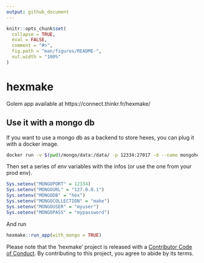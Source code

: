 ```yaml
---
output: github_document
---
```


<!-- README.md is generated from README.Rmd. Please edit that file -->

```r
knitr::opts_chunk$set(
  collapse = TRUE,
  eval = FALSE,
  comment = "#>",
  fig.path = "man/figures/README-",
  out.width = "100%"
)
```

# hexmake

Golem app available at https://connect.thinkr.fr/hexmake/

## Use it with a mongo db

If you want to use a mongo db as a backend to store hexes, you can plug it with a docker image.

``` bash
docker run -v $(pwd)/mongo/data:/data/ -p 12334:27017 -d --name mongohexmake -e MONGO_INITDB_ROOT_USERNAME=myuser -e MONGO_INITDB_ROOT_PASSWORD=mypassword mongo:3.4 
```

Then set a series of env variables with the infos (or use the one from your prod env).

```r
Sys.setenv("MONGOPORT" = 12334)
Sys.setenv("MONGOURL" = "127.0.0.1")
Sys.setenv("MONGODB" = "hex")
Sys.setenv("MONGOCOLLECTION" = "make")
Sys.setenv("MONGOUSER" = "myuser")
Sys.setenv("MONGOPASS" = "mypassword")
```

And run 

```r
hexmake::run_app(with_mongo = TRUE)
```



Please note that the 'hexmake' project is released with a
[Contributor Code of Conduct](CODE_OF_CONDUCT.md).
By contributing to this project, you agree to abide by its terms.